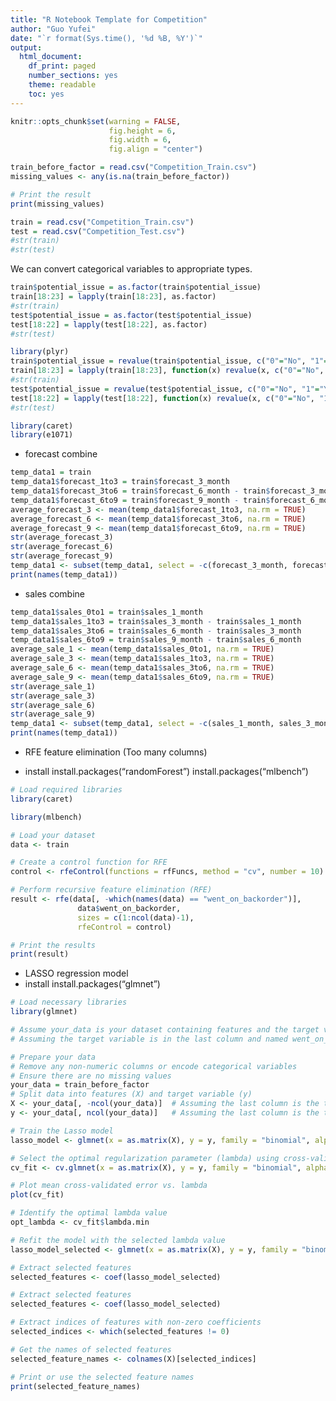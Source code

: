 ```yaml
---
title: "R Notebook Template for Competition"
author: "Guo Yufei"
date: "`r format(Sys.time(), '%d %B, %Y')`"
output:
  html_document:
    df_print: paged
    number_sections: yes
    theme: readable
    toc: yes
---
```


```r
knitr::opts_chunk$set(warning = FALSE, 
                      fig.height = 6,
                      fig.width = 6,
                      fig.align = "center")
```


```r
train_before_factor = read.csv("Competition_Train.csv")
missing_values <- any(is.na(train_before_factor))

# Print the result
print(missing_values)
```

```r
train = read.csv("Competition_Train.csv")
test = read.csv("Competition_Test.csv")
#str(train)
#str(test)
```


We can convert categorical variables to appropriate types.
```r
train$potential_issue = as.factor(train$potential_issue)
train[18:23] = lapply(train[18:23], as.factor)
#str(train)
test$potential_issue = as.factor(test$potential_issue)
test[18:22] = lapply(test[18:22], as.factor)
#str(test)

```


```r
library(plyr)
train$potential_issue = revalue(train$potential_issue, c("0"="No", "1"="Yes"))
train[18:23] = lapply(train[18:23], function(x) revalue(x, c("0"="No", "1"="Yes")))
#str(train)
test$potential_issue = revalue(test$potential_issue, c("0"="No", "1"="Yes"))
test[18:22] = lapply(test[18:22], function(x) revalue(x, c("0"="No", "1"="Yes")))
#str(test)
```


```r
library(caret)
library(e1071)
```



- forecast combine

```r
temp_data1 = train
temp_data1$forecast_1to3 = train$forecast_3_month
temp_data1$forecast_3to6 = train$forecast_6_month - train$forecast_3_month
temp_data1$forecast_6to9 = train$forecast_9_month - train$forecast_6_month
average_forecast_3 <- mean(temp_data1$forecast_1to3, na.rm = TRUE)
average_forecast_6 <- mean(temp_data1$forecast_3to6, na.rm = TRUE)
average_forecast_9 <- mean(temp_data1$forecast_6to9, na.rm = TRUE)
str(average_forecast_3)
str(average_forecast_6)
str(average_forecast_9)
temp_data1 <- subset(temp_data1, select = -c(forecast_3_month, forecast_6_month, forecast_9_month))
print(names(temp_data1))
```

- sales combine

```r
temp_data1$sales_0to1 = train$sales_1_month
temp_data1$sales_1to3 = train$sales_3_month - train$sales_1_month
temp_data1$sales_3to6 = train$sales_6_month - train$sales_3_month
temp_data1$sales_6to9 = train$sales_9_month - train$sales_6_month
average_sale_1 <- mean(temp_data1$sales_0to1, na.rm = TRUE)
average_sale_3 <- mean(temp_data1$sales_1to3, na.rm = TRUE)
average_sale_6 <- mean(temp_data1$sales_3to6, na.rm = TRUE)
average_sale_9 <- mean(temp_data1$sales_6to9, na.rm = TRUE)
str(average_sale_1)
str(average_sale_3)
str(average_sale_6)
str(average_sale_9)
temp_data1 <- subset(temp_data1, select = -c(sales_1_month, sales_3_month, sales_6_month, sales_9_month))
print(names(temp_data1))
```

- RFE feature elimination (Too many columns)

- install
install.packages("randomForest")
install.packages("mlbench")


```r
# Load required libraries
library(caret)

library(mlbench)

# Load your dataset
data <- train

# Create a control function for RFE
control <- rfeControl(functions = rfFuncs, method = "cv", number = 10)

# Perform recursive feature elimination (RFE)
result <- rfe(data[, -which(names(data) == "went_on_backorder")], 
               data$went_on_backorder, 
               sizes = c(1:ncol(data)-1), 
               rfeControl = control)

# Print the results
print(result)

```


- LASSO regression model
- install
install.packages("glmnet")

```r
# Load necessary libraries
library(glmnet)

# Assume your_data is your dataset containing features and the target variable
# Assuming the target variable is in the last column and named went_on_backorder

# Prepare your data
# Remove any non-numeric columns or encode categorical variables
# Ensure there are no missing values
your_data = train_before_factor
# Split data into features (X) and target variable (y)
X <- your_data[, -ncol(your_data)]  # Assuming the last column is the target variable
y <- your_data[, ncol(your_data)]   # Assuming the last column is the target variable

# Train the Lasso model
lasso_model <- glmnet(x = as.matrix(X), y = y, family = "binomial", alpha = 1)

# Select the optimal regularization parameter (lambda) using cross-validation
cv_fit <- cv.glmnet(x = as.matrix(X), y = y, family = "binomial", alpha = 1)

# Plot mean cross-validated error vs. lambda
plot(cv_fit)

# Identify the optimal lambda value
opt_lambda <- cv_fit$lambda.min

# Refit the model with the selected lambda value
lasso_model_selected <- glmnet(x = as.matrix(X), y = y, family = "binomial", alpha = 1, lambda = opt_lambda)

# Extract selected features
selected_features <- coef(lasso_model_selected)


```

```r
# Extract selected features
selected_features <- coef(lasso_model_selected)

# Extract indices of features with non-zero coefficients
selected_indices <- which(selected_features != 0)

# Get the names of selected features
selected_feature_names <- colnames(X)[selected_indices]

# Print or use the selected feature names
print(selected_feature_names)

```



